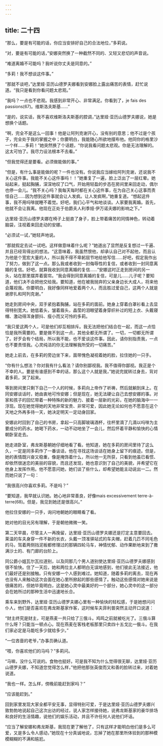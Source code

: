 ```yaml
---
---
---
```

title: 二十四
---




“那么，要是有可能的话，你应当安排好自己的合法地位，”多莉说。

“对，要是有可能的话，”安娜突然换了一种截然不同的、又轻又悲切的声音说。

“难道离婚不可能吗？我听说你丈夫是同意的。”

“多莉！我不想谈这件事。”

“那就不谈吧，”达里娅·亚历山德罗夫娜看到安娜脸上露出痛苦的表情，赶忙说道。“我只是看到你看问题太悲观。”

“我吗？一点也不悲观。我感到非常开心、非常满足。你看到了，je fais des passions(67)。维斯洛夫斯基……”

“是的，说实话，我不喜欢维斯洛夫斯基的腔调，”达里娅·亚历山德罗夫娜说，她是想换个话题。

“啊，完全不是这么一回事！他是让阿列克谢开心，没有别的意思；他不过是个孩子，完全处于我的掌握之中；你要明白，我能随心所欲地摆布他。他同你的格里沙一个样……多莉！”她突然换了个话题，“你说我看问题太悲观。你是无法理解的。这太可怕了。我尽力设法根本不去看。”

“但我觉得还是要看。必须做能做的事。”

“但是，有什么事是能做的呢？一件也没有。你说我应当嫁给阿列克谢，还说我不关心这件事。我能不关心这件事吗！！”她重复了一遍，脸上泛出了一层红晕。她站起来，挺起胸脯，深深地叹了口气，开始用轻盈的步态在房间里来回走动，偶尔也停一会儿。“我不关心吗？我每天每时都在关心这件事，在为自己关心这事而责怪自己……因为想到这件事就会让人发疯。让人发疯啊，”她重复道。“想起这件事，我不用吗啡就睡不着觉。好吧，我们心平气和地谈谈。人家要我离婚。首先，他就不会让我离。他现在正处于伯爵夫人利季娅·伊万诺夫娜的影响之下。”

达里娅·亚历山德罗夫娜在椅子上挺直了身子，脸上带着痛苦的同情神色，转动着脑袋，注视着来回走动的安娜。

“必须试一试，”她轻声地说。

“那就假定去试一试吧。这样做意味着什么呢？”她道出了显然是反复想过一千遍、并且已经背得出的想法。“这意味着，我虽然恨他，却承认自己对不起他，而且认为他是个宽宏大量的人，所以我不得不卑躬屈节地给他写信……好吧，假定我作出了努力，做到了这一点。那么我或者收到一封侮辱性的复信，或者收到一封同意离婚的复信。好吧，就算我收到同意离婚的复信……”安娜这时正走到房间的另一头，站在那里摆弄着窗帘。“我会得到同意离婚的复信，可是儿……儿子呢？要知道，他们决不会把他交给我。要知道，他在被我抛弃的父亲身边长大成人，将来他会蔑视我。你要明白，我好像同样地爱着两个人，而且胜过爱自己，这两个人就是谢廖扎和阿列克谢。”

她走到房间中央，双手紧抱着胸脯，站在多莉的面前。她身上穿着白罩衫看上去显得特别宽大。她低着头，皱着眉头，晶莹的泪眼望着身穿织补过的短上衣、头戴寝帽、激动得浑身颤抖、瘦小而又可怜的多莉。

“我只爱这两个人，可是他们却互相排斥。我无法把他们结合在一起，而这一点恰恰是我所需要的。要是做不到这一点，其他全都无所谓了。一切，一切都无所谓了。好歹会有个结局，所以我不能，也不爱谈这件事。因此，请你别指责我，一点也不要责怪我。心灵纯洁的你无法理解我所受的一切痛苦。”

她走上前去，在多莉的旁边坐下来，面带愧色凝视着她的脸，拉住她的一只手。

“你有什么想法？你对我有什么看法？请你别鄙视我。我不值得你鄙视。我正是个不幸的人。要是有谁感到不幸的话，那么这个人就是我，”她说完就转过身去，背对着多莉，哭了起来。

等到房间里只剩下自己一个人的时候，多莉向上帝作了祈祷，然后就躺到床上。在同安娜谈话时，她由衷地可怜安娜；但是现在，她无法硬让自己去想安娜的事。对家和孩子的回忆带着一种特殊的新的魅力、披着一层新的光彩，在她的脑海中一一浮现。现在她觉得她的天地非常宝贵、非常可爱，因此她无论如何也不愿意在这个天地之外再多待一天，她决定明天一定动身回家。

安娜此时回到了自己的书房，拿起一只高脚玻璃酒杯，往杯里滴了几滴以吗啡为主要成分的药水。她喝下药水，一动不动地坐了一会儿，然后怀着平静和愉快的心情朝卧室走去。

她走进卧室，弗龙斯基朝她仔细地看了看。他知道，她在多莉的房间里待了这么久，一定是同多莉作了一番谈话，他在寻找这场谈话在她身上留下的痕迹。但是，她的表情既兴奋又稳重，像是掩饰着什么，所以他一无所获，只看到他虽已看惯、却依然很迷恋的美丽的容貌，而且还发现，她也意识到了自己的美貌，并希望它在他身上发挥作用。他不愿意问她，她们谈了些什么，却希望她能主动说出一二。然而她只说了一句：

“我很高兴你喜欢多莉。不是吗？”

“要知道，我早就认识她。她心地非常善良，好像mais excessivement terre-à-terre(68)。但是，我见到她还是很高兴。”

他拉住安娜的一只手，询问地朝她的眼睛看了看。

她对他的目光另有理解，于是朝他微微一笑。

第二天早晨，尽管主人一再挽留，达里娅·亚历山德罗夫娜还是打定主意要回去。莱温的车夫身穿一件不新的长衣，头戴一顶准驿站式的车夫帽，赶着几匹不同毛色的马，驾着两侧挡泥板都修理过的那辆四轮马车，神情忧郁、动作果断地来到了撒满沙土的、有门廊的台阶上。

同公爵小姐瓦尔瓦拉道别，以及同那几个男人道别使达里娅·亚历山德罗夫娜感到很不愉快。住了一天后，她和两位主人都明白无误地感到，他们彼此无法接近，他们最好还是别接触。只有安娜一个人感到难过。她知道，随着多莉的离去，现在再也没有人来触动这次会面在她心里所掀起的那些感情了。触动这些感情对她来说是很痛苦的，但她毕竟明白，这是她心灵中最美好的一个部分，她心灵中的这一部分会在她所过的那种生活中迅速地长合。

乘车来到野外，达里娅·亚历山德罗夫娜心里有一种愉快的轻松感，于是她想问问仆人，他们是否喜欢在弗龙斯基家作客，这时候车夫菲利普突然主动开口说道：

“财主终究是财主，可是燕麦一共只给了三俄斗。鸡鸣之前就被吃光了。三俄斗算什么呀？只能当一顿点心。现在燕麦在客栈老板那里只卖四十五戈比一俄斗。在我们家必定是马能吃多少就给多少。”

“一位吝啬的老爷，”办事员确认道。

“喂，你喜欢他们的马吗？”多莉问。

“马嘛，没什么可说的。食物也挺好。可是我不知为什么觉得很无聊，达里娅·亚历山德罗夫娜，不知道您觉得怎么样，”他把他那张英俊而又和善的脸转过来，对着她说道。

“我也一样。怎么样，傍晚前能赶到家吗？”

“应该能赶到。”

回到家里发现大家全都平安无事，显得特别可爱，于是达里娅·亚历山德罗夫娜兴致勃勃地说起自己这次出访的经过，说人家怎样接待她，说弗龙斯基家的豪华排场和良好的生活情趣，说他们的娱乐活动，并且不许任何人说他们坏话。

“应当了解安娜和弗龙斯基，我现在更了解他了，只有这样才能明白他们是多么可爱，又是多么令人感动，”她现在十分真诚地说，忘掉了她在那里所体验到的那种模模糊糊的不满和尴尬。